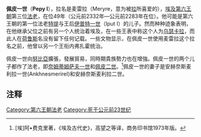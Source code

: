 {{Pharaoh Infobox | 
    Name=佩皮一世| 
    Image=Kneeling statue of Pepy I.jpg|
Caption=佩皮一世像|
ImageSize=300|
    Alt=珀辟一世|
    PrenomenHiero=<hiero>ra-mr-i-i</hiero>|
Prenomen=Meryre<br> ''Beloved of [[Ra|Ra]]''|
 NomenHiero= <hiero>p:p-i-i</hiero>|
 Nomen=佩皮|
 HorusHiero=<hiero>-mr-i-i-tA:tA-</hiero>|
 Horus=Merytawy <br> ''Beloved of the two lands''|
 NebtyHiero=<hiero>-mr-i-i-X:t*Z1-</hiero>|
 Nebty=Merykhet<br> ''Beloved of body''|
 GoldenHiero=<hiero>-G7*G7*G7:nbw-</hiero>|
Golden=Biku Nebu <br> 金色猎鹰 |
Reign=2332-2283  BCE|
Dynasty=[[第六王朝|第六王朝]] |
Coregency=|
Predecessor=[[乌瑟卡拉|乌瑟卡拉]]|
Successor=[[奈姆蒂姆萨夫一世|奈姆蒂姆萨夫一世]]|
Spouse=[[安赫奈斯麦利拉一世|安赫奈斯麦利拉一世]]  [[安赫奈斯麦利拉二世|安赫奈斯麦利拉二世]]|
children=[[奈姆蒂姆萨夫一世|奈姆蒂姆萨夫一世]]  [[佩皮二世|佩皮二世]]|
Father=[[特提|特提]]|
Mother=[[伊普特一世|伊普特一世]]| 
Born=|
Died=约公元前2283年|
Burial=[[南大金字塔|南大金字塔]]|
Monuments=
}}

'''佩皮一世'''（'''Pepy I'''），拉名是麦雷拉（Meryre，意为被[[拉|拉]]所喜爱的），[[埃及第六王朝|埃及第六王朝]]第三位[[法老|法老]]，在位49年（公元前2332年—公元前2283年在位）。他可能是第六王朝的第一位法老[[特提|特提]]与王后[[伊普特一世|伊普特一世]]（Iput I）的儿子。然而种种迹象表明，在他继承父位之前有另一个人统治着埃及，在一些王表中称这个人为[[乌瑟卡拉|乌瑟卡拉]]，而此人在[[荷鲁斯|荷鲁斯]]名没有留下任何记载。一些文物显示，在佩皮一世使用麦雷拉这个拉名之前，他曾以另一个王衔内弗扎霍统治。

佩皮一世向[[努比亞|努比亞]]擴張，發展貿易，同時期貴族勢力也在增強。佩皮一世的两个儿子都作了法老，即[[奈姆蒂姆萨夫一世|奈姆蒂姆萨夫一世]]和[[佩皮二世|佩皮二世]]。<ref>[埃]阿•费克里著，《埃及古代史》，高望之等译，商务印书馆1973年版。</ref>佩皮一世的妻子是安赫奈斯麦利拉一世(AnkhnesmerireI)和安赫奈斯麦利拉二世。

==注释==
<references/>

{{Pharaoh | Prev=[[乌瑟卡拉|乌瑟卡拉]] | Dynasty=[[埃及第六王朝|第六王朝]] | Next=[[奈姆蒂姆萨夫一世|奈姆蒂姆萨夫一世]]}}

{{Commonscat|Pepy I}}
{{Authority control}}
{{著名埃及统治者}}
[[Category:第六王朝法老|Category:第六王朝法老]]
[[Category:死于公元前23世纪|Category:死于公元前23世纪]]